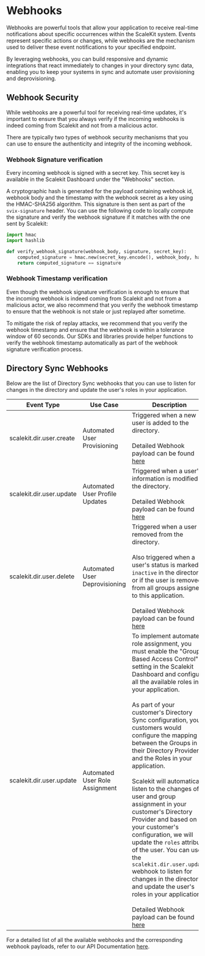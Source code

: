 # Webhooks

Webhooks are powerful tools that allow your application to receive real-time notifications about specific occurrences within the ScaleKit system. Events represent specific actions or changes, while webhooks are the mechanism used to deliver these event notifications to your specified endpoint.

By leveraging webhooks, you can build responsive and dynamic integrations that react immediately to changes in your directory sync data, enabling you to keep your systems in sync and automate user provisioning and deprovisioning.

## Webhook Security

While webhooks are a powerful tool for receiving real-time updates, it's important to ensure that you always verify if the incoming webhooks is indeed coming from Scalekit and not from a malicious actor.

There are typically two types of webhook security mechanisms that you can use to ensure the authenticity and integrity of the incoming webhook.

### Webhook Signature verification

Every incoming webhook is signed with a secret key. This secret key is available in the Scalekit Dashboard under the "Webhooks" section.

<!-- ![Webhook Signature Verification](/img/webhook-signature-verification.png) -->

A cryptographic hash is generated for the payload containing webhook id, webhook body and the timestamp with the webhook secret as a key using the HMAC-SHA256 algorithm. This signature is then sent as part of the `svix-signature` header. You can use the following code to locally compute the signature and verify the webhook signature if it matches with the one sent by Scalekit:

```python
import hmac
import hashlib

def verify_webhook_signature(webhook_body, signature, secret_key):
    computed_signature = hmac.new(secret_key.encode(), webhook_body, hashlib.sha256).hexdigest()
    return computed_signature == signature
```

### Webhook Timestamp verification

Even though the webhook signature verification is enough to ensure that the incoming webhook is indeed coming from Scalekit and not from a malicious actor, we also recommend that you verify the webhook timestamp to ensure that the webhook is not stale or just replayed after sometime.

To mitigate the risk of replay attacks, we recommend that you verify the webhook timestamp and ensure that the webhook is within a tolerance window of 60 seconds. Our SDKs and libraries provide helper functions to verify the webhook timestamp automatically as part of the webhook signature verification process.

## Directory Sync Webhooks

Below are the list of Directory Sync webhooks that you can use to listen for changes in the directory and update the user's roles in your application.

| Event Type | Use Case | Description |
|----------|----------|----------|
| <SimpleCode>scalekit.dir.user.create</SimpleCode>         | Automated User Provisioning         | Triggered when a new user is added to the directory. <br /><br />Detailed Webhook payload can be found [here](/apis#tag/Webhooks/scalekit.dir.user.create)        |
| <SimpleCode>scalekit.dir.user.update</SimpleCode>         | Automated User Profile Updates         | Triggered when a user's information is modified in the directory. <br /><br />Detailed Webhook payload can be found [here](/apis#tag/Webhooks/scalekit.dir.user.update)        |
| <SimpleCode>scalekit.dir.user.delete</SimpleCode>         | Automated User Deprovisioning         | Triggered when a user is removed from the directory. <br/><br />Also triggered when a user's status is marked as `inactive` in the directory or if the user is removed from all groups assigned to this application. <br /><br />Detailed Webhook payload can be found [here](/apis#tag/Webhooks/scalekit.dir.user.delete)        |
| <SimpleCode>scalekit.dir.user.update</SimpleCode>         | Automated User Role Assignment         | To implement automated role assignment, you must enable the "Group Based Access Control" setting in the Scalekit Dashboard and configure all the available roles in your application. <br /><br />As part of your customer's Directory Sync configuration, your customers would configure the mapping between the Groups in their Directory Provider and the Roles in your application. <br /><br />Scalekit will automatically listen to the changes of user and group assignment in your customer's Directory Provider and based on your customer's configuration, we will update the `roles` attribute of the user. You can use the `scalekit.dir.user.update` webhook to listen for changes in the directory and update the user's roles in your application <br /><br />Detailed Webhook payload can be found [here](/apis#tag/Webhooks/scalekit.dir.user.update)        |

For a detailed list of all the available webhooks and the corresponding webhook payloads, refer to our API Documentation [here](/apis#tag/Webhooks).
